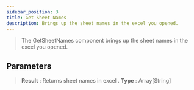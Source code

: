 ---
sidebar_position: 3
title: Get Sheet Names
description: Brings up the sheet names in the excel you opened.
---
> The GetSheetNames component brings up the sheet names in the excel you opened.

## Parameters

> **Result** : Returns sheet names in excel . **Type** : Array[String]
